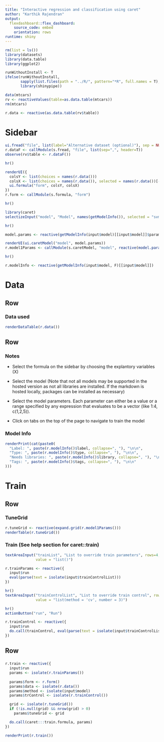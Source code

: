 ```yaml
---
title: "Interactive regression and classification using caret"
author: "Karthik Rajendran"
output: 
  flexdashboard::flex_dashboard:
    source_code: embed
    orientation: rows
runtime: shiny
---
```


```r
rm(list = ls())
library(datasets)
library(data.table)
library(ggplot2)

runWithoutInstall <- T
ifelse(runWithoutInstall,
       sapply(list.files(path = "../R/", pattern="*R", full.names = T), source),
       library(shinypipe))

data(mtcars)
rv <- reactiveValues(table=as.data.table(mtcars))
rm(mtcars)

r.data <- reactive(as.data.table(rv$table))

```

Sidebar {.sidebar}
====================

```r
ui.fread("file", list(label="Alternative dataset (optional)"), sep = NULL, header=NULL)
r.dataF <- callModule(s.fread, "file", list(sep=",", header=T))
observe(rv$table <- r.dataF())

hr()

renderUI({
  colsY <- list(choices = names(r.data()))
  colsX <- list(choices = names(r.data()), selected = names(r.data())[-1])
  ui.formula("form", colsY, colsX)
})
r.form <- callModule(s.formula, "form")

hr()

library(caret)
selectizeInput("model", "Model", names(getModelInfo()), selected = "svmRadial")

hr()

model.params <- reactive(getModelInfo(input$model)[[input$model]]$parameter)

renderUI(ui.caretModel("model", model.params))
r.model1Params <- callModule(s.caretModel, "model", reactive(model.params()$parameter))

hr()

```


```r
r.modelInfo <- reactive(getModelInfo(input$model, F)[[input$model]])

```

Data
=====
Row
---
### Data used
```r
renderDataTable(r.data())
```

Row
----
### Notes
* Select the formula on the sidebar by choosing the explantory variables (X)

* Select the model (Note that not all models may be supported in the hosted version as not all libraries are installed. If the markdown is hosted locally, packages can be installed as necessary)

* Select the model parameters. Each parameter can either be a value or a range specified by any expression that evaluates to be a vector (like 1:4, c(1,2,5)).

* Click on tabs on the top of the page to navigate to train the model

### Model Info
```r
renderPrint(cat(paste0(
  "Label: ", paste(r.modelInfo()$label, collapse=", "), "\n\n",
  "Type: ", paste(r.modelInfo()$type, collapse=", "), "\n\n",
  "Needs libraries: ", paste(r.modelInfo()$library, collapse=", "), "\n\n",
  "Tags: ", paste(r.modelInfo()$tags, collapse=", "), "\n\n"
)))
```

Train
=========

Row
----
### TuneGrid
```r
r.tuneGrid <- reactive(expand.grid(r.model1Params()))
renderTable(r.tuneGrid())
```

### Train (See help section for caret::train)
```r
textAreaInput("trainList", "List to override train parameters", rows=4, width = "100%", 
              value = "list()")

r.trainParams <- reactive({
  input$run
  eval(parse(text = isolate(input$trainControlList)))
})

hr()
textAreaInput("trainControlList", "List to override train control", rows=4, width = "100%", 
              value = "list(method = 'cv', number = 3)")

hr()
actionButton("run", "Run")

r.trainControl <- reactive({
  input$run
  do.call(trainControl, eval(parse(text = isolate(input$trainControlList))))
})
```


Row
---
###
```r
r.train <- reactive({
  input$run
  params <- isolate(r.trainParams()) 
  
  params$form <- r.form()
  params$data <- isolate(r.data())
  params$method <- isolate(input$model)
  params$trControl <- isolate(r.trainControl())

  grid <- isolate(r.tuneGrid())
  if (!is.null(grid) && nrow(grid) > 0)
    params$tuneGrid <- grid

  do.call(caret:::train.formula, params)
})

renderPrint(r.train())
```

